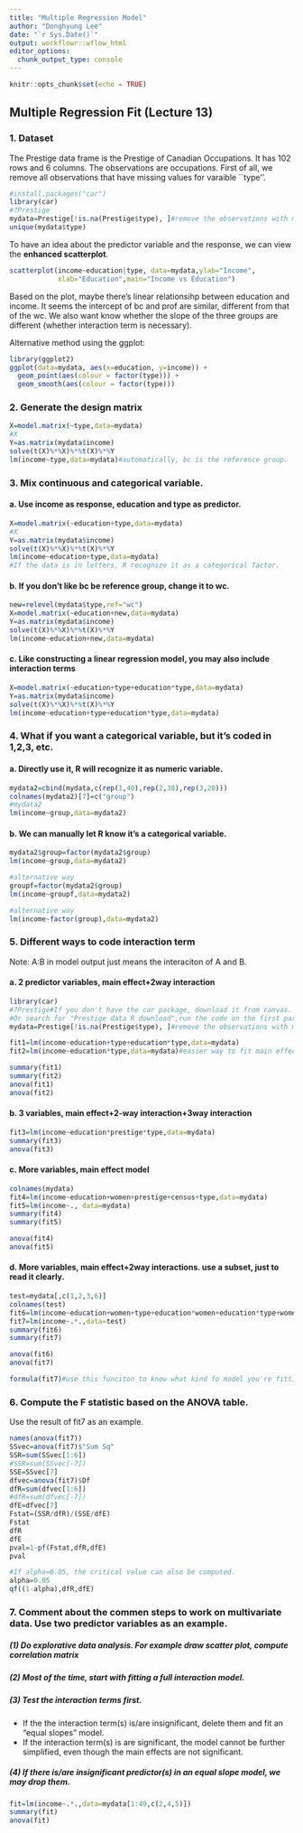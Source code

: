 ```yaml
---
title: "Multiple Regression Model"
author: "Donghyung Lee"
date: "`r Sys.Date()`"
output: workflowr::wflow_html
editor_options:
  chunk_output_type: console
---
```


```r
knitr::opts_chunk$set(echo = TRUE)
```

## Multiple Regression Fit (Lecture 13)

### 1. Dataset 
The Prestige data frame is the Prestige of Canadian Occupations. It has 102 rows and 6 columns. The observations are occupations. First of all, we remove all observations that have missing values for varaible ``type''.
```r
#install.packages("car")
library(car)
#?Prestige
mydata=Prestige[!is.na(Prestige$type), ]#remove the observations with missing values for "type"
unique(mydata$type)
```

To have an idea about the predictor variable and the response, we can view the **enhanced scatterplot**.

```r
scatterplot(income~education|type, data=mydata,ylab="Income",
            xlab="Education",main="Income vs Education")
```
Based on the plot, maybe there's linear relationsihp between education and income. It seems the intercept of bc and prof are similar, different from that of the wc. We also want know whether the slope of the three groups are different (whether interaction term is necessary).

Alternative method using the ggplot:
```r
library(ggplot2)
ggplot(data=mydata, aes(x=education, y=income)) + 
  geom_point(aes(colour = factor(type))) +
  geom_smooth(aes(colour = factor(type)))
```



### 2. Generate the design matrix
```r
X=model.matrix(~type,data=mydata)
#X
Y=as.matrix(mydata$income)
solve(t(X)%*%X)%*%t(X)%*%Y
lm(income~type,data=mydata)#automatically, bc is the reference group.
```


### 3. Mix continuous and categorical variable.
#### a. Use income as response, education and type as predictor.
```r
X=model.matrix(~education+type,data=mydata)
#X
Y=as.matrix(mydata$income)
solve(t(X)%*%X)%*%t(X)%*%Y
lm(income~education+type,data=mydata)
#If the data is in letters, R recognize it as a categorical factor.
```

#### b. If you don't like bc be reference group, change it to wc.
```r
new=relevel(mydata$type,ref="wc")
X=model.matrix(~education+new,data=mydata)
Y=as.matrix(mydata$income)
solve(t(X)%*%X)%*%t(X)%*%Y
lm(income~education+new,data=mydata)
```

#### c. Like constructing a linear regression model, you may also include interaction terms
```r
X=model.matrix(~education+type+education*type,data=mydata)
Y=as.matrix(mydata$income)
solve(t(X)%*%X)%*%t(X)%*%Y
lm(income~education+type+education*type,data=mydata)
```

### 4. What if you want a categorical variable, but it's coded in 1,2,3, etc. 
#### a. Directly use it, R will recognize it as numeric variable.
```r
mydata2=cbind(mydata,c(rep(1,40),rep(2,38),rep(3,20)))
colnames(mydata2)[7]=c("group")
#mydata2
lm(income~group,data=mydata2)
```

#### b. We can manually let R know it's a categorical variable.
```r
mydata2$group=factor(mydata2$group)
lm(income~group,data=mydata2)

#alternative way
groupf=factor(mydata2$group)
lm(income~groupf,data=mydata2)

#alternative way
lm(income~factor(group),data=mydata2)
```


### 5. Different ways to code interaction term
Note: A:B in model output just means the interaciton of A and B.

#### a. 2 predictor variables, main effect+2way interaction
```r
library(car)
#?Prestige#If you don't have the car package, download it from canvas. 
#Or search for "Prestige data R download",run the code on the first part.
mydata=Prestige[!is.na(Prestige$type), ]#remove the observations with missing values for "type"

fit1=lm(income~education+type+education*type,data=mydata)
fit2=lm(income~education*type,data=mydata)#easier way to fit main effect+two way interactions.

summary(fit1)
summary(fit2)
anova(fit1)
anova(fit2)
```

#### b. 3 variables, main effect+2-way interaction+3way interaction
```r
fit3=lm(income~education*prestige*type,data=mydata)
summary(fit3)
anova(fit3)
```

#### c. More variables, main effect model
```r
colnames(mydata)
fit4=lm(income~education+women+prestige+census+type,data=mydata)
fit5=lm(income~., data=mydata)
summary(fit4)
summary(fit5)

anova(fit4)
anova(fit5)
```

#### d. More variables, main effect+2way interactions. use a subset, just to read it clearly.
```r
test=mydata[,c(1,2,3,6)]
colnames(test)
fit6=lm(income~education+women+type+education*women+education*type+women*type,data=test)
fit7=lm(income~.*.,data=test)
summary(fit6)
summary(fit7)

anova(fit6)
anova(fit7)

formula(fit7)#use this funciton to know what kind fo model you're fitting.
```

### 6. Compute the F statistic based on the ANOVA table.
Use the result of fit7 as an example.
```r
names(anova(fit7))
SSvec=anova(fit7)$"Sum Sq"
SSR=sum(SSvec[1:6])
#SSR=sum(SSvec[-7])
SSE=SSvec[7]
dfvec=anova(fit7)$Df
dfR=sum(dfvec[1:6])
#dfR=sum(dfvec[-7])
dfE=dfvec[7]
Fstat=(SSR/dfR)/(SSE/dfE)
Fstat
dfR
dfE
pval=1-pf(Fstat,dfR,dfE)
pval

#If alpha=0.05, the critical value can also be computed.
alpha=0.05
qf((1-alpha),dfR,dfE)
```


### 7. Comment about the commen steps to work on multivariate data. Use two predictor variables as an example.
##### (1) Do explorative data analysis. For example draw scatter plot, compute correlation matrix
##### (2) Most of the time, start with fitting a full interaction model.
##### (3) Test the interaction terms first. 
* If the the interaction term(s) is/are insignificant, delete them and fit an "equal slopes” model.
* If the interaction term(s) is are significant, the model cannot be further simplified, even though the main effects are not significant.

##### (4) If there is/are insignificant predictor(s) in an equal slope model, we may drop them.
```r
fit=lm(income~.*.,data=mydata[1:49,c(2,4,5)])
summary(fit)
anova(fit)
```



